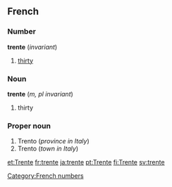 ==French==

===Number===
'''trente''' (''invariant'')

# [[thirty]]

===Noun===
'''trente''' (''m, pl invariant'')

#thirty

===Proper noun===

#Trento (''province in Italy'')
#Trento (''town in Italy'')

[[Category:French numbers]]

[[et:Trente]]
[[fr:trente]]
[[ja:trente]]
[[pt:Trente]]
[[fi:Trente]]
[[sv:trente]]